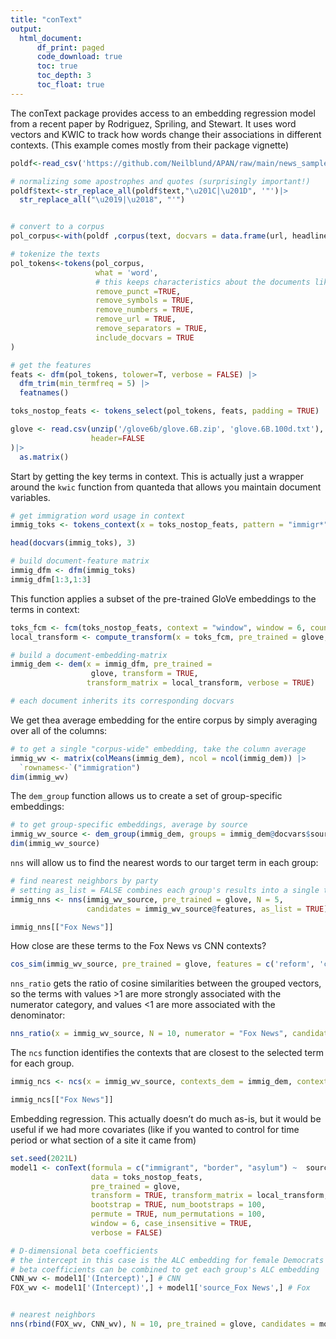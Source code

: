 ```yaml
---
title: "conText"
output: 
  html_document:
      df_print: paged
      code_download: true
      toc: true
      toc_depth: 3
      toc_float: true
---
```




The conText package provides access to an embedding regression model from a recent paper by Rodriguez, Spriling, and Stewart. It uses word vectors and KWIC to track how words change their associations in different contexts. (This example comes mostly from their package vignette)



```r

poldf<-read_csv('https://github.com/Neilblund/APAN/raw/main/news_sample.csv')

# normalizing some apostrophes and quotes (surprisingly important!)
poldf$text<-str_replace_all(poldf$text,"\u201C|\u201D", '"')|>
  str_replace_all("\u2019|\u2018", "'")


# convert to a corpus
pol_corpus<-with(poldf ,corpus(text, docvars = data.frame(url, headline,  date, source)))

# tokenize the texts
pol_tokens<-tokens(pol_corpus, 
                   what = 'word',
                   # this keeps characteristics about the documents like the headline and url
                   remove_punct =TRUE,
                   remove_symbols = TRUE,
                   remove_numbers = TRUE,
                   remove_url = TRUE,
                   remove_separators = TRUE,
                   include_docvars = TRUE
)

# get the features
feats <- dfm(pol_tokens, tolower=T, verbose = FALSE) |>
  dfm_trim(min_termfreq = 5) |>
  featnames()

toks_nostop_feats <- tokens_select(pol_tokens, feats, padding = TRUE)

glove <- read.csv(unzip('/glove6b/glove.6B.zip', 'glove.6B.100d.txt'), row.names=1, sep=' ', quote="",
                  header=FALSE
)|>
  as.matrix()

```



Start by getting the key terms in context. This is actually just a wrapper around the `kwic` function from quanteda that allows you maintain document variables. 

```r

# get immigration word usage in context
immig_toks <- tokens_context(x = toks_nostop_feats, pattern = "immigr*", window = 6L)


```

```r



head(docvars(immig_toks), 3)

```



```r
# build document-feature matrix
immig_dfm <- dfm(immig_toks)
immig_dfm[1:3,1:3]

```

This function applies a subset of the pre-trained GloVe embeddings to the terms in context: 

```r
toks_fcm <- fcm(toks_nostop_feats, context = "window", window = 6, count = "frequency", tri = FALSE) # important to set tri = FALSE
local_transform <- compute_transform(x = toks_fcm, pre_trained = glove, weighting = 'log')

# build a document-embedding-matrix
immig_dem <- dem(x = immig_dfm, pre_trained = 
                  glove, transform = TRUE, 
                 transform_matrix = local_transform, verbose = TRUE)

# each document inherits its corresponding docvars


```

We get thea average embedding for the entire corpus by simply averaging over all of the columns: 


```r

# to get a single "corpus-wide" embedding, take the column average
immig_wv <- matrix(colMeans(immig_dem), ncol = ncol(immig_dem)) |>
  `rownames<-`("immigration")
dim(immig_wv)

```

The `dem_group` function allows us to create a set of group-specific embeddings: 

```r

# to get group-specific embeddings, average by source
immig_wv_source <- dem_group(immig_dem, groups = immig_dem@docvars$source)
dim(immig_wv_source)

```

`nns` will allow us to find the nearest words to our target term in each group: 


```r
# find nearest neighbors by party
# setting as_list = FALSE combines each group's results into a single tibble (useful for joint plotting)
immig_nns <- nns(immig_wv_source, pre_trained = glove, N = 5, 
                 candidates = immig_wv_source@features, as_list = TRUE)

immig_nns[["Fox News"]]

```

How close are these terms to the Fox News vs CNN contexts? 


```r
cos_sim(immig_wv_source, pre_trained = glove, features = c('reform', 'criminal'), as_list = FALSE)
```


`nns_ratio` gets the ratio of cosine similarities between the grouped vectors, so the terms with values >1 are more strongly associated with the numerator category, and values <1 are more associated with the denominator: 


```r

nns_ratio(x = immig_wv_source, N = 10, numerator = "Fox News", candidates = immig_wv_source@features, pre_trained = glove, verbose = FALSE)

```


The `ncs` function identifies the contexts that are closest to the selected term for each group. 

```r
immig_ncs <- ncs(x = immig_wv_source, contexts_dem = immig_dem, contexts = immig_toks, N = 5, as_list = TRUE)

immig_ncs[["Fox News"]]

```

Embedding regression. This actually doesn't do much as-is, but it would be useful if we had more covariates (like if you wanted to control for time period or what section of a site it came from)

```r



set.seed(2021L)
model1 <- conText(formula = c("immigrant", "border", "asylum") ~  source,
                  data = toks_nostop_feats,
                  pre_trained = glove,
                  transform = TRUE, transform_matrix = local_transform,
                  bootstrap = TRUE, num_bootstraps = 100,
                  permute = TRUE, num_permutations = 100,
                  window = 6, case_insensitive = TRUE,
                  verbose = FALSE)


```


```r

# D-dimensional beta coefficients
# the intercept in this case is the ALC embedding for female Democrats
# beta coefficients can be combined to get each group's ALC embedding
CNN_wv <- model1['(Intercept)',] # CNN 
FOX_wv <- model1['(Intercept)',] + model1['source_Fox News',] # Fox 


# nearest neighbors
nns(rbind(FOX_wv, CNN_wv), N = 10, pre_trained = glove, candidates = model1@features)

```
